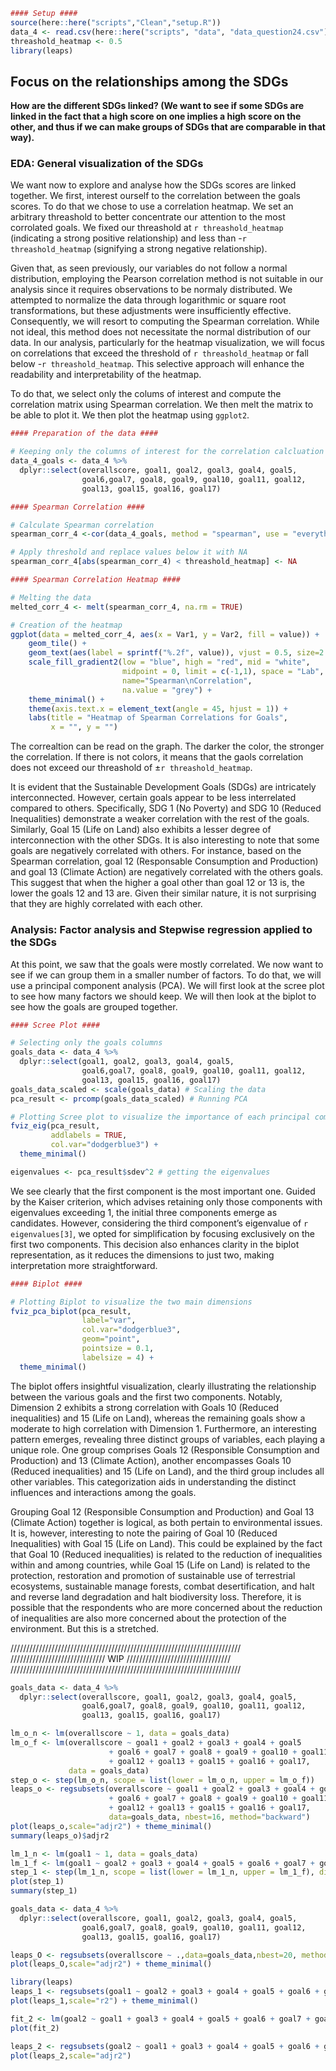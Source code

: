 ```r
#### Setup ####
source(here::here("scripts","Clean","setup.R"))
data_4 <- read.csv(here::here("scripts", "data", "data_question24.csv"))
threashold_heatmap <- 0.5
library(leaps)
```

## Focus on the relationships among the SDGs
**How are the different SDGs linked? (We want to see if some SDGs are linked in the fact that a high score on one implies a high score on the other, and thus if we can make groups of SDGs that are comparable in that way).**

### EDA: General visualization of the SDGs

We want now to explore and analyse how the SDGs scores are linked together. 
We first, interest ourself to the correlation between the goals scores. To do that we chose to use a correlation heatmap. We set an arbitrary threashold to better concentrate our attention to the most corrolated goals. We fixed our threashold at `r threashold_heatmap` (indicating a strong positive relationship) and less than -`r threashold_heatmap` (signifying a strong negative relationship).

Given that, as seen previously, our variables do not follow a normal distribution, employing the Pearson correlation method is not suitable in our analysis since it requires observations to be normaly distributed. We attempted to normalize the data through logarithmic or square root transformations, but these adjustments were insufficiently effective. Consequently, we will resort to computing the Spearman correlation. While not ideal, this method does not necessitate the normal distribution of our data. In our analysis, particularly for the heatmap visualization, we will focus on correlations that exceed the threshold of `r threashold_heatmap` or fall below -`r threashold_heatmap`. This selective approach will enhance the readability and interpretability of the heatmap.

To do that, we select only the colums of interest and compute the correlation matrix using Spearman correlation. We then melt the matrix to be able to plot it. We then plot the heatmap using `ggplot2`.

```r
#### Preparation of the data ####

# Keeping only the columns of interest for the correlation calcluation
data_4_goals <- data_4 %>%
  dplyr::select(overallscore, goal1, goal2, goal3, goal4, goal5,
                goal6,goal7, goal8, goal9, goal10, goal11, goal12,
                goal13, goal15, goal16, goal17)
```

```r
#### Spearman Correlation ####

# Calculate Spearman correlation
spearman_corr_4 <-cor(data_4_goals, method = "spearman", use = "everything")

# Apply threshold and replace values below it with NA
spearman_corr_4[abs(spearman_corr_4) < threashold_heatmap] <- NA
```

```r
#### Spearman Correlation Heatmap ####

# Melting the data
melted_corr_4 <- melt(spearman_corr_4, na.rm = TRUE)

# Creation of the heatmap
ggplot(data = melted_corr_4, aes(x = Var1, y = Var2, fill = value)) +
    geom_tile() +
    geom_text(aes(label = sprintf("%.2f", value)), vjust = 0.5, size=2.5) + # Adding text
    scale_fill_gradient2(low = "blue", high = "red", mid = "white", 
                         midpoint = 0, limit = c(-1,1), space = "Lab", 
                         name="Spearman\nCorrelation",
                         na.value = "grey") +
    theme_minimal() +
    theme(axis.text.x = element_text(angle = 45, hjust = 1)) +
    labs(title = "Heatmap of Spearman Correlations for Goals", 
         x = "", y = "")
```

The correaltion can be read on the graph. The darker the color, the stronger the correlation. If there is not colors, it means that the gaols correlation does not exceed our threashold of ±`r threashold_heatmap`.

It is evident that the Sustainable Development Goals (SDGs) are intricately interconnected. However, certain goals appear to be less interrelated compared to others. Specifically, SDG 1 (No Poverty) and SDG 10 (Reduced Inequalities) demonstrate a weaker correlation with the rest of the goals. Similarly, Goal 15 (Life on Land) also exhibits a lesser degree of interconnection with the other SDGs. It is also interesting to note that some goals are negatively correlated with others. For instance, based on the Spearman correlation, goal 12 (Responsable Consumption and Production) and goal 13 (Climate Action) are negatively correlated with the others goals. This suggest that when the higher a goal other than goal 12 or 13 is, the lower the goals 12 and 13 are. Given their similar nature, it is not surprising that they are highly correlated with each other.

### Analysis: Factor analysis and Stepwise regression applied to the SDGs

At this point, we saw that the goals were mostly correlated. We now want to see if we can group them in a smaller number of factors. To do that, we will use a principal component analysis (PCA). We will first look at the scree plot to see how many factors we should keep. We will then look at the biplot to see how the goals are grouped together.

```r
#### Scree Plot ####

# Selecting only the goals columns
goals_data <- data_4 %>%
  dplyr::select(goal1, goal2, goal3, goal4, goal5,
                goal6,goal7, goal8, goal9, goal10, goal11, goal12,
                goal13, goal15, goal16, goal17)
goals_data_scaled <- scale(goals_data) # Scaling the data
pca_result <- prcomp(goals_data_scaled) # Running PCA

# Plotting Scree plot to visualize the importance of each principal component
fviz_eig(pca_result,
         addlabels = TRUE,
         col.var="dodgerblue3") +
  theme_minimal()

eigenvalues <- pca_result$sdev^2 # getting the eigenvalues
```

We see clearly that the first component is the most important one. Guided by the Kaiser criterion, which advises retaining only those components with eigenvalues exceeding 1, the initial three components emerge as candidates. However, considering the third component's eigenvalue of `r eigenvalues[3]`, we opted for simplification by focusing exclusively on the first two components. This decision also enhances clarity in the biplot representation, as it reduces the dimensions to just two, making interpretation more straightforward.

```r
#### Biplot ####

# Plotting Biplot to visualize the two main dimensions
fviz_pca_biplot(pca_result,
                label="var",
                col.var="dodgerblue3",
                geom="point",
                pointsize = 0.1,
                labelsize = 4) +
  theme_minimal()
```

The biplot offers insightful visualization, clearly illustrating the relationship between the various goals and the first two components. Notably, Dimension 2 exhibits a strong correlation with Goals 10 (Reduced inequalities) and 15 (Life on Land), whereas the remaining goals show a moderate to high correlation with Dimension 1. Furthermore, an interesting pattern emerges, revealing three distinct groups of variables, each playing a unique role. One group comprises Goals 12 (Responsible Consumption and Production) and 13 (Climate Action), another encompasses Goals 10 (Reduced inequalities) and 15 (Life on Land), and the third group includes all other variables. This categorization aids in understanding the distinct influences and interactions among the goals.

Grouping Goal 12 (Responsible Consumption and Production) and Goal 13 (Climate Action) together is logical, as both pertain to environmental issues. It is, however, interesting to note the pairing of Goal 10 (Reduced Inequalities) with Goal 15 (Life on Land). This could be explained by the fact that Goal 10 (Reduced inequalities) is related to the reduction of inequalities within and among countries, while Goal 15 (Life on Land) is related to the protection, restoration and promotion of sustainable use of terrestrial ecosystems, sustainable manage forests, combat desertification, and halt and reverse land degradation and halt biodiversity loss. Therefore, it is possible that the respondents who are more concerned about the reduction of inequalities are also more concerned about the protection of the environment. But this is a stretched.

/////////////////////////////////////////////////////////////////////////
//////////////////////////////   WIP    /////////////////////////////////
/////////////////////////////////////////////////////////////////////////

```r
goals_data <- data_4 %>%
  dplyr::select(overallscore, goal1, goal2, goal3, goal4, goal5,
                goal6,goal7, goal8, goal9, goal10, goal11, goal12,
                goal13, goal15, goal16, goal17)
```

```r
lm_o_n <- lm(overallscore ~ 1, data = goals_data)
lm_o_f <- lm(overallscore ~ goal1 + goal2 + goal3 + goal4 + goal5
                      + goal6 + goal7 + goal8 + goal9 + goal10 + goal11
                      + goal12 + goal13 + goal15 + goal16 + goal17,
             data = goals_data)
step_o <- step(lm_o_n, scope = list(lower = lm_o_n, upper = lm_o_f))
leaps_o <- regsubsets(overallscore ~ goal1 + goal2 + goal3 + goal4 + goal5
                      + goal6 + goal7 + goal8 + goal9 + goal10 + goal11
                      + goal12 + goal13 + goal15 + goal16 + goal17,
                      data=goals_data, nbest=16, method="backward")
plot(leaps_o,scale="adjr2") + theme_minimal()
summary(leaps_o)$adjr2
```

```r


lm_1_n <- lm(goal1 ~ 1, data = goals_data)
lm_1_f <- lm(goal1 ~ goal2 + goal3 + goal4 + goal5 + goal6 + goal7 + goal8 + goal9 + goal10 + goal11 + goal12 + goal13 + goal15 + goal16 + goal17, data = goals_data)
step_1 <- step(lm_1_n, scope = list(lower = lm_1_n, upper = lm_1_f), direction = "forward")
plot(step_1)
summary(step_1)
```

```r
goals_data <- data_4 %>%
  dplyr::select(overallscore, goal1, goal2, goal3, goal4, goal5,
                goal6,goal7, goal8, goal9, goal10, goal11, goal12,
                goal13, goal15, goal16, goal17)

```


```r



leaps_O <- regsubsets(overallscore ~ .,data=goals_data,nbest=20, method="backward")
plot(leaps_O,scale="adjr2") + theme_minimal()
```

```r

library(leaps)
leaps_1 <- regsubsets(goal1 ~ goal2 + goal3 + goal4 + goal5 + goal6 + goal7 + goal8 + goal9 + goal10 + goal11 + goal12 + goal13 + goal15 + goal16 + goal17,data=goals_data,nbest=17, method="backward")
plot(leaps_1,scale="r2") + theme_minimal()
```

```r

fit_2 <- lm(goal2 ~ goal1 + goal3 + goal4 + goal5 + goal6 + goal7 + goal8 + goal9 + goal10 + goal11 + goal12 + goal13 + goal15 + goal16 + goal17, data = goals_data)
plot(fit_2)

leaps_2 <- regsubsets(goal2 ~ goal1 + goal3 + goal4 + goal5 + goal6 + goal7 + goal8 + goal9 + goal10 + goal11 + goal12 + goal13 + goal15 + goal16 + goal17,data=goals_data, nbest=10, method="backward")
plot(leaps_2,scale="adjr2")
```




